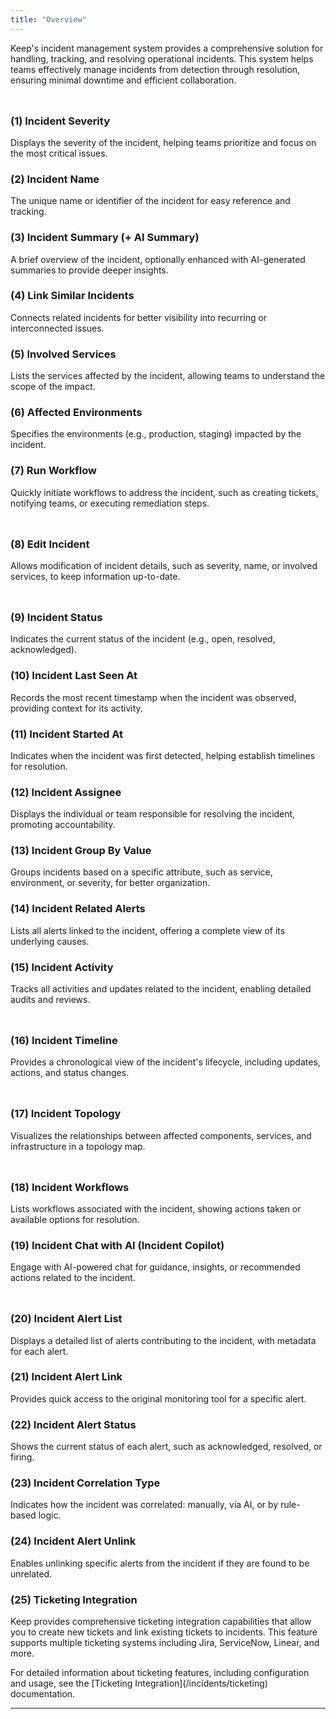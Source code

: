 ```yaml
---
title: "Overview"
---
```


Keep's incident management system provides a comprehensive solution for handling, tracking, and resolving operational incidents. This system helps teams effectively manage incidents from detection through resolution, ensuring minimal downtime and efficient collaboration.

<Frame width="100" height="200">
  <img height="10" src="/images/incident_1.png" />
</Frame>


### (1) Incident Severity
Displays the severity of the incident, helping teams prioritize and focus on the most critical issues.

### (2) Incident Name
The unique name or identifier of the incident for easy reference and tracking.

### (3) Incident Summary (+ AI Summary)
A brief overview of the incident, optionally enhanced with AI-generated summaries to provide deeper insights.

### (4) Link Similar Incidents
Connects related incidents for better visibility into recurring or interconnected issues.

### (5) Involved Services
Lists the services affected by the incident, allowing teams to understand the scope of the impact.

### (6) Affected Environments
Specifies the environments (e.g., production, staging) impacted by the incident.

### (7) Run Workflow
Quickly initiate workflows to address the incident, such as creating tickets, notifying teams, or executing remediation steps.

<Frame width="100" height="200">
  <img height="10" src="/images/incident_workflow.png" />
</Frame>


### (8) Edit Incident
Allows modification of incident details, such as severity, name, or involved services, to keep information up-to-date.

<Frame width="100" height="200">
  <img height="10" src="/images/incident_edit.png" />
</Frame>

### (9) Incident Status
Indicates the current status of the incident (e.g., open, resolved, acknowledged).

### (10) Incident Last Seen At
Records the most recent timestamp when the incident was observed, providing context for its activity.

### (11) Incident Started At
Indicates when the incident was first detected, helping establish timelines for resolution.

### (12) Incident Assignee
Displays the individual or team responsible for resolving the incident, promoting accountability.

### (13) Incident Group By Value
Groups incidents based on a specific attribute, such as service, environment, or severity, for better organization.

### (14) Incident Related Alerts
Lists all alerts linked to the incident, offering a complete view of its underlying causes.

### (15) Incident Activity
Tracks all activities and updates related to the incident, enabling detailed audits and reviews.

<Frame width="100" height="200">
  <img height="10" src="/images/incident_activity.png" />
</Frame>

### (16) Incident Timeline
Provides a chronological view of the incident's lifecycle, including updates, actions, and status changes.

<Frame width="100" height="200">
  <img height="10" src="/images/incident_timeline.png" />
</Frame>

### (17) Incident Topology
Visualizes the relationships between affected components, services, and infrastructure in a topology map.

<Frame width="100" height="200">
  <img height="10" src="/images/incident_service.png" />
</Frame>

### (18) Incident Workflows
Lists workflows associated with the incident, showing actions taken or available options for resolution.

### (19) Incident Chat with AI (Incident Copilot)
Engage with AI-powered chat for guidance, insights, or recommended actions related to the incident.

<Frame width="100" height="200">
  <img height="10" src="/images/incident_copilot.png" />
</Frame>

### (20) Incident Alert List
Displays a detailed list of alerts contributing to the incident, with metadata for each alert.

### (21) Incident Alert Link
Provides quick access to the original monitoring tool for a specific alert.

### (22) Incident Alert Status
Shows the current status of each alert, such as acknowledged, resolved, or firing.

### (23) Incident Correlation Type
Indicates how the incident was correlated: manually, via AI, or by rule-based logic.

### (24) Incident Alert Unlink
Enables unlinking specific alerts from the incident if they are found to be unrelated.

### (25) Ticketing Integration
Keep provides comprehensive ticketing integration capabilities that allow you to create new tickets and link existing tickets to incidents. This feature supports multiple ticketing systems including Jira, ServiceNow, Linear, and more.

<Info>
For detailed information about ticketing features, including configuration and usage, see the [Ticketing Integration](/incidents/ticketing) documentation.
</Info>

---
